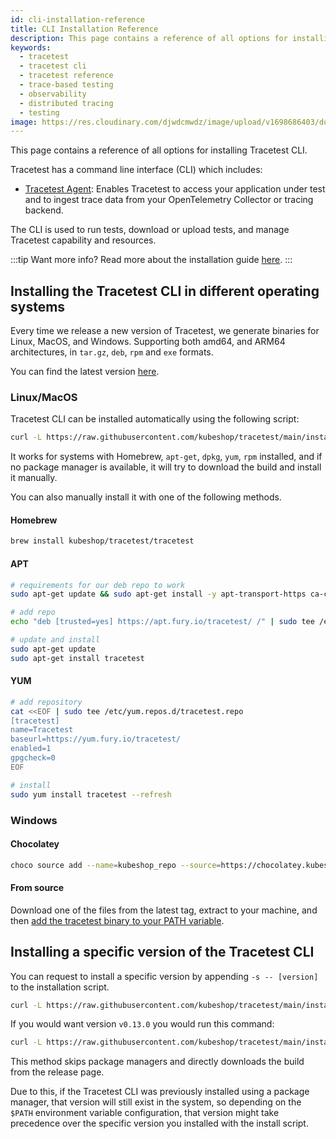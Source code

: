 ```yaml
---
id: cli-installation-reference
title: CLI Installation Reference
description: This page contains a reference of all options for installing Tracetest CLI. Tracetest has a command line interface (CLI) which includes Tracetest Agent - Enables Tracetest to access your application under test and to ingest trace data from your OpenTelemetry Collector or tracing backend. Tracetest Core Install Wizard - Helps install the Tracetest Core Server into Docker or Kubernetes.
keywords:
  - tracetest
  - tracetest cli
  - tracetest reference
  - trace-based testing
  - observability
  - distributed tracing
  - testing
image: https://res.cloudinary.com/djwdcmwdz/image/upload/v1698686403/docs/Blog_Thumbnail_14_rsvkmo.jpg
---
```


This page contains a reference of all options for installing Tracetest CLI.

Tracetest has a command line interface (CLI) which includes:

- [Tracetest Agent](/configuration/agent): Enables Tracetest to access your application under test and to ingest trace data from your OpenTelemetry Collector or tracing backend.

The CLI is used to run tests, download or upload tests, and manage Tracetest capability and resources.

:::tip Want more info?
Read more about the installation guide [here](/getting-started/installation).
:::

## Installing the Tracetest CLI in different operating systems

Every time we release a new version of Tracetest, we generate binaries for Linux, MacOS, and Windows. Supporting both amd64, and ARM64 architectures, in `tar.gz`, `deb`, `rpm` and `exe` formats.

You can find the latest version [here](https://github.com/kubeshop/tracetest/releases/latest).

### Linux/MacOS

Tracetest CLI can be installed automatically using the following script:

```sh
curl -L https://raw.githubusercontent.com/kubeshop/tracetest/main/install-cli.sh | bash
```

It works for systems with Homebrew, `apt-get`, `dpkg`, `yum`, `rpm` installed, and if no package manager is available, it will try to download the build and install it manually.

You can also manually install it with one of the following methods.

#### Homebrew

```sh
brew install kubeshop/tracetest/tracetest
```

#### APT

```sh
# requirements for our deb repo to work
sudo apt-get update && sudo apt-get install -y apt-transport-https ca-certificates

# add repo
echo "deb [trusted=yes] https://apt.fury.io/tracetest/ /" | sudo tee /etc/apt/sources.list.d/fury.list

# update and install
sudo apt-get update
sudo apt-get install tracetest
```

#### YUM

```sh
# add repository
cat <<EOF | sudo tee /etc/yum.repos.d/tracetest.repo
[tracetest]
name=Tracetest
baseurl=https://yum.fury.io/tracetest/
enabled=1
gpgcheck=0
EOF

# install
sudo yum install tracetest --refresh
```

### Windows

#### Chocolatey

```bash
choco source add --name=kubeshop_repo --source=https://chocolatey.kubeshop.io/chocolatey ; choco install tracetest
```

#### From source

Download one of the files from the latest tag, extract to your machine, and then [add the tracetest binary to your PATH variable](https://stackoverflow.com/a/41895179).

## Installing a specific version of the Tracetest CLI

You can request to install a specific version by appending `-s -- [version]` to the installation script.

```bash
curl -L https://raw.githubusercontent.com/kubeshop/tracetest/main/install-cli.sh | bash -s -- [version]
```

If you would want version `v0.13.0` you would run this command:

```bash
curl -L https://raw.githubusercontent.com/kubeshop/tracetest/main/install-cli.sh | bash -s -- v0.12.1
```

This method skips package managers and directly downloads the build from the release page.

Due to this, if the Tracetest CLI was previously installed using a package manager, that version will still exist in the system, so depending on the `$PATH` environment variable configuration, that version might take precedence over the specific version you installed with the install script.
